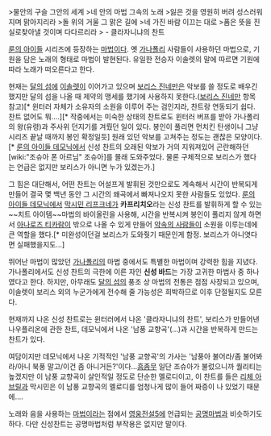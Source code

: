 >물안의 구슬  그안의 세계
>네 안의 마법 그속의 노래
>잃은 것을 영원히 버려 성스러워지며 맑아지리라
>돌 위의 거울 그 맑은 길에
>네 가진 바람 이끄는 대로
>품은 뜻을 진실로찾아낼 것이며 다다르리라
> - 클라자니냐의 찬트

[[룬의 아이들]] 시리즈에 등장하는 [[마법]]이다. 옛 [[가나폴리]] 사람들이 사용하던 마법으로, 기원을 담은 노래의 형태로 마법이 발현된다. 유일한 전승자 이솔렛의 말에 따르면 기원에 따라 노래가 떠오른다고 한다.

현재는 [[달의 섬]]에 [[이솔렛]]이 이어가고 있으며 [[보리스 진네만]]은 악보를 쓸 정도로 배우긴 했지만 달의 섬을 나올 때 제약의 맹세를 했기에 사용하지 못한다.([[보리스 진네만]] 항목 참고)[* 윈터러 자체가 소유자의 소원을 이루어 주는 검인지라, 찬트랑 연동되기 쉽다. 찬트 없어도 뭐….][* 작중에서는 미숙한 상태의 찬트로도 윈터러 버프를 받아 가나폴리의 왕(유령)과 주사위 던지기를 겨뤘던 일이 있다. 봉인이 풀리면 먼치킨 탄생이니 그냥 시리즈 끝날 때까지 봉인 확정일듯] 원래 있던 악보를 고쳐주는 정도는 괜찮은 모양이다.[* [[룬의 아이들 데모닉]]에서 신성 찬트의 오래된 악보가 거의 지워져있어 곤란해하던 [wiki:"조슈아 폰 아르님" 조슈아]를 몰래 도와주었다. 물론 구체적으로 보리스가 했다는 언급은 없지만 보리스가 아니면 누가 있겠는가.]

그 힘은 대단해서, 어떤 찬트는 어설프게 발휘된 것만으로도 계속해서 시간이 반복되게 만들어 결국 몇 백년 동안 그 시간의 왜곡에서 빠져나오지 못한 사람들도 있었다. [[룬의 아이들 데모닉]]에서 [[막시민 리프크네]]가 '''카프리치오'''라는 신성 찬트를 발휘하게 할 수 있는 ~~치트 아이템~~마법의 바이올린을 사용해, 시간을 반복시켜 봉인이 풀리지 않게 하면서 [[아나로즈 티카람]]이 밖으로 나올 수 있게 만들어 [[약속의 사람들]]이 소원을 이루는데에 큰 역할을 했다.[* 미완성이던걸 보리스가 도와줫기 때문인게 함정. 보리스가 아니엿다면 실패했을지도...]

뛰어난 마법이 많았던 [[가나폴리]]의 마법 중에서도 특별한 마법이며 강력한 힘을 지녔다. 가나폴리에서도 신성 찬트의 극한에 이른 자인 '''신성 바드'''는 가장 고귀한 마법사 중 하나였다고 한다. 하지만, 아무래도 [[달의 섬]]의 풍조 상 마법의 전통은 점점 사장되고 있으며, 이솔렛이 보리스 외의 누군가에게 전수해 줄 가능성은 희박하므로 이후 단절될지도 모른다.

현재까지 나온 신성 찬트로는 윈터러에서 나온 '클라자니냐의 찬트', 보리스가 만들어낸 나우플리온에 관한 찬트, 데모닉에서 나온 '남풍 교향곡'(…)과 시간을 반복하게 만드는 찬트가 있다.

여담이지만 데모닉에서 나온 기적적인 '남풍 교향곡'의 가사는 '남풍아 불어라/좀 불어봐라/아니 북풍 말고/이건 좀 아니거든?'이다...[[흠좀무]] 일단 조슈아가 불렀으니까 퀄리티는 높겠지만 이 남풍 교향곡이 살인적일 정도로 단순한 멜로디이고, 이 찬트를 들은 [[리체 아브릴]]과 막시민은 이 남풍 교향곡의 멜로디를 엄청나게 많이 들어 짜증이 나 있었기 때문에….

노래와 음을 사용하는 [[마법]]이라는 점에서 [[영웅전설5]]에 언급되는 [[공명마법]]과 비슷하기도 하다. 다만 신성찬트는 공명마법처럼 부작용은 없지만 말이다.
